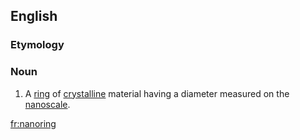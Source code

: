 ==English==

===Etymology===
{{prefix|en|nano|ring}}

===Noun===
{{wikipedia}}
{{en-noun}}

# A [[ring]] of [[crystalline]] material having a diameter measured on the [[nanoscale]].

[[fr:nanoring]]